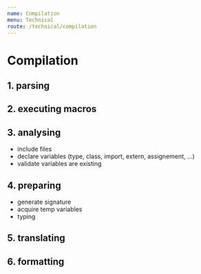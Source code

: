 ```yaml
---
name: Compilation
menu: Technical
route: /technical/compilation
---
```


# Compilation

## 1. parsing

## 2. executing macros

## 3. analysing

- include files
- declare variables (type, class, import, extern, assignement, ...)
- validate variables are existing

## 4. preparing

- generate signature
- acquire temp variables
- typing

## 5. translating

## 6. formatting